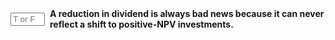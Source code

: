 ::: {.question-block}

<form onsubmit="event.preventDefault(); checkAnswerBox('module10_tf_q74','F')" style="display: flex; align-items: center; gap: 8px;">
  <input type="text" id="module10_tf_q74" name="module10_tf_q74" maxlength="1" placeholder="T or F" style="width: 55px;" data-correct-answer="F" /> 
  <label for="module10_tf_q74"><strong>A reduction in dividend is always bad news because it can never reflect a shift to positive-NPV investments.</strong></label>
</form>

<div id="feedback-module10_tf_q74" class="feedback" data-status="" style="display:none;">
FALSE.  Sometimes cuts reallocate cash to valuable projects, which can be positive.
</div>

:::
